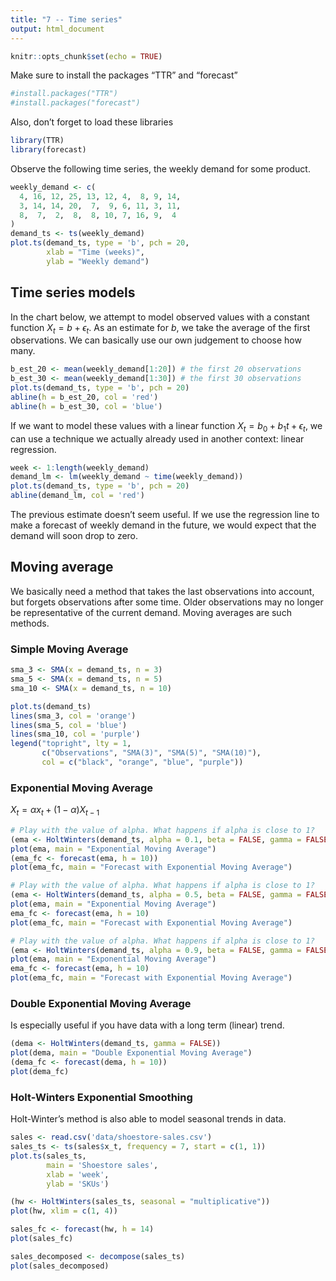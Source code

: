 ```yaml
---
title: "7 -- Time series"
output: html_document
---
```


```r
knitr::opts_chunk$set(echo = TRUE)
```
Make sure to install the packages "TTR" and "forecast" 
```r
#install.packages("TTR")
#install.packages("forecast")
```

Also, don't forget to load these libraries
```r
library(TTR)
library(forecast)
```

Observe the following time series, the weekly demand for some product.

```r
weekly_demand <- c(
  4, 16, 12, 25, 13, 12, 4,  8, 9, 14,
  3, 14, 14, 20,  7,  9, 6, 11, 3, 11,
  8,  7,  2,  8,  8, 10, 7, 16, 9,  4
)
demand_ts <- ts(weekly_demand)
plot.ts(demand_ts, type = 'b', pch = 20,
        xlab = "Time (weeks)",
        ylab = "Weekly demand")
```

## Time series models

In the chart below, we attempt to model observed values with a constant function $X_t = b + \epsilon_t$. As an estimate for $b$, we take the average of the first observations. We can basically use our own judgement to choose how many.

```r
b_est_20 <- mean(weekly_demand[1:20]) # the first 20 observations
b_est_30 <- mean(weekly_demand[1:30]) # the first 30 observations
plot.ts(demand_ts, type = 'b', pch = 20)
abline(h = b_est_20, col = 'red')
abline(h = b_est_30, col = 'blue')
```

If we want to model these values with a linear function $X_t = b_0 + b_1 t + \epsilon_t$, we can use a technique we actually already used in another context: linear regression.

```r
week <- 1:length(weekly_demand)
demand_lm <- lm(weekly_demand ~ time(weekly_demand))
plot.ts(demand_ts, type = 'b', pch = 20)
abline(demand_lm, col = 'red')
```

The previous estimate doesn't seem useful. If we use the regression line to make a forecast of weekly demand in the future, we would expect that the demand will soon drop to zero.

## Moving average

We basically need a method that takes the last observations into account, but forgets observations after some time. Older observations may no longer be representative of the current demand. Moving averages are such methods.

### Simple Moving Average

```r
sma_3 <- SMA(x = demand_ts, n = 3)
sma_5 <- SMA(x = demand_ts, n = 5)
sma_10 <- SMA(x = demand_ts, n = 10)

plot.ts(demand_ts)
lines(sma_3, col = 'orange')
lines(sma_5, col = 'blue')
lines(sma_10, col = 'purple')
legend("topright", lty = 1,
       c("Observations", "SMA(3)", "SMA(5)", "SMA(10)"),
       col = c("black", "orange", "blue", "purple"))
```

### Exponential Moving Average

$X_t = \alpha x_t + (1 - \alpha) X_{t-1}$

```r
# Play with the value of alpha. What happens if alpha is close to 1?
(ema <- HoltWinters(demand_ts, alpha = 0.1, beta = FALSE, gamma = FALSE))
plot(ema, main = "Exponential Moving Average")
(ema_fc <- forecast(ema, h = 10))
plot(ema_fc, main = "Forecast with Exponential Moving Average")
```

```r
# Play with the value of alpha. What happens if alpha is close to 1?
(ema <- HoltWinters(demand_ts, alpha = 0.5, beta = FALSE, gamma = FALSE))
plot(ema, main = "Exponential Moving Average")
ema_fc <- forecast(ema, h = 10)
plot(ema_fc, main = "Forecast with Exponential Moving Average")
```

```r
# Play with the value of alpha. What happens if alpha is close to 1?
(ema <- HoltWinters(demand_ts, alpha = 0.9, beta = FALSE, gamma = FALSE))
plot(ema, main = "Exponential Moving Average")
ema_fc <- forecast(ema, h = 10)
plot(ema_fc, main = "Forecast with Exponential Moving Average")
```

### Double Exponential Moving Average

Is especially useful if you have data with a long term (linear) trend.

```r
(dema <- HoltWinters(demand_ts, gamma = FALSE))
plot(dema, main = "Double Exponential Moving Average")
(dema_fc <- forecast(dema, h = 10))
plot(dema_fc)
```

### Holt-Winters Exponential Smoothing

Holt-Winter's method is also able to model seasonal trends in data.

```r
sales <- read.csv('data/shoestore-sales.csv')
sales_ts <- ts(sales$x_t, frequency = 7, start = c(1, 1))
plot.ts(sales_ts,
        main = 'Shoestore sales',
        xlab = 'week',
        ylab = 'SKUs')

```


```r
(hw <- HoltWinters(sales_ts, seasonal = "multiplicative"))
plot(hw, xlim = c(1, 4))
```

```r
sales_fc <- forecast(hw, h = 14)
plot(sales_fc)
```

```r
sales_decomposed <- decompose(sales_ts)
plot(sales_decomposed)
```

